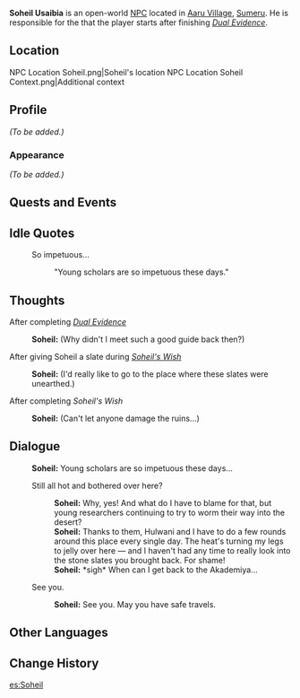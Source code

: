 {{Meta
<!-- Remove this template after adding the missing info -->
|missing_NPC_profile  = yes
}}
{{Character Infobox
|type             = Open-World NPC
|image            = NPC Soheil.png
|realname         = Soheil Usaibia
|deceased         = <!-- Past (for deceased prior to events of the game) or free response -->
|region           = Sumeru
|location         = Sumeru
|affiliation      = Vahumana
|title            = Researcher

|ancestry         = Usaibia Family
|father           = 
|mother           = 
|spouse           = 
|sibling          = 
|child            = 
|relative         = 

|voiceEN          = 
|voiceCN          = 
|voiceJP          = 
|dialoguereward   = 
}}
'''Soheil Usaibia''' is an open-world [[NPC]] located in [[Aaru Village]], [[Sumeru]]. He is responsible for the {{Quest|Soheil's Wish}} that the player starts after finishing ''[[Dual Evidence]]''.

==Location==
<gallery>
NPC Location Soheil.png|Soheil's location
NPC Location Soheil Context.png|Additional context
</gallery>

==Profile==
''(To be added.)''

===Appearance===
''(To be added.)''

==Quests and Events==
{{Quests and Events}}

==Idle Quotes==
{{Dialogue Start}}
: {{DIcon|Idle}} So impetuous...
:: {{A|VO Soheil 01.ogg}} "Young scholars are so impetuous these days."
{{Dialogue End}}

==Thoughts==
{{All Schemes to Know Explanation|name=Soheil}}

;After completing ''[[Dual Evidence]]''
{{Dialogue Start}}
:'''Soheil:''' (Why didn't I meet such a good guide back then?)
{{Dialogue End}}

;After giving Soheil a slate during ''[[Soheil's Wish]]''
{{Dialogue Start}}
:'''Soheil:''' (I'd really like to go to the place where these slates were unearthed.)
{{Dialogue End}}

;After completing ''Soheil's Wish''
{{Dialogue Start}}
:{{A|VO Soheil All Schemes to Know 01.ogg}} '''Soheil:''' (Can't let anyone damage the ruins...)
{{Dialogue End}}

==Dialogue==
{{Dialogue Start}}
:'''Soheil:''' Young scholars are so impetuous these days...
:{{DIcon}} Still all hot and bothered over here?
::'''Soheil:''' Why, yes! And what do I have to blame for that, but young researchers continuing to try to worm their way into the desert?
::'''Soheil:''' Thanks to them, Hulwani and I have to do a few rounds around this place every single day. The heat's turning my legs to jelly over here &mdash; and I haven't had any time to really look into the stone slates you brought back. For shame!
::'''Soheil:''' *sigh* When can I get back to the Akademiya...
:{{DIcon}} See you.
::'''Soheil:''' See you. May you have safe travels.
{{Dialogue End}}
<!--
==Event Dialogue==
===Event Name===
{{Dialogue Start}}
:'''{{subst:PAGENAME}}:'''
{{Dialogue End}}

==Trivia==
* 
-->
==Other Languages==
{{Other Languages
|default_hidden = 1
|en      = Soheil
|zhs     = 索赫尔
|zhs_rm  = Suǒhè'ěr
|zht     = 索赫爾
|zht_rm  = Suǒhè'ěr
|ja      = ソヘイル
|ja_rm   = Soheiru
|ko      = 소헤일
|es      = Soheil
|fr      = Soheil
|ru      = Сохейль
|th      = Soheil
|vi      = Soheil
|de      = Soheil
|id      = Soheil
|pt      = Soheil
|tr      = Soheil
|it      = Soheil
}}

==Change History==
{{Change History|3.1}}
<!--
==References==
{{Reflist}}
-->

[[es:Soheil]]
